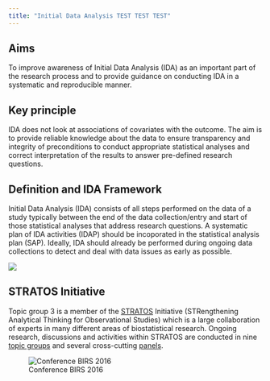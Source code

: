 ```yaml
---
title: "Initial Data Analysis TEST TEST TEST"
---
```


## Aims

To improve awareness of Initial Data Analysis (IDA) as an important part of the research process and to provide guidance on conducting IDA in a systematic and reproducible manner.

## Key principle

IDA does not look at associations of covariates with the outcome. The aim is to provide reliable knowledge about the data to ensure transparency and integrity of preconditions to conduct appropriate statistical analyses and correct interpretation of the results to answer pre-defined research questions.

## Definition and IDA Framework

Initial Data Analysis (IDA) consists of all steps performed on the data of a study typically between the end of the data collection/entry and start of those statistical analyses that address research questions. 
A systematic plan of IDA activities (IDAP) should be incoporated in the statistical analysis plan (SAP). Ideally, IDA should already be performed during ongoing data collections to detect and deal with data issues as early as possible.

![](assets/idaframework.png)

## STRATOS Initiative

Topic group 3 is a member of the [STRATOS](https://stratos-initiative.org) Initiative (STRengthening Analytical Thinking for Observational Studies) which is a large collaboration of experts in many different areas of biostatistical research. Ongoing research, discussions and activities within STRATOS are conducted in nine [topic groups](https://stratos-initiative.org/en/groups) and several cross-cutting [panels](https://stratos-initiative.org/en/panels).

![Conference BIRS 2016](assets/Stratos_group2016.jpg){fig-align="center"}

